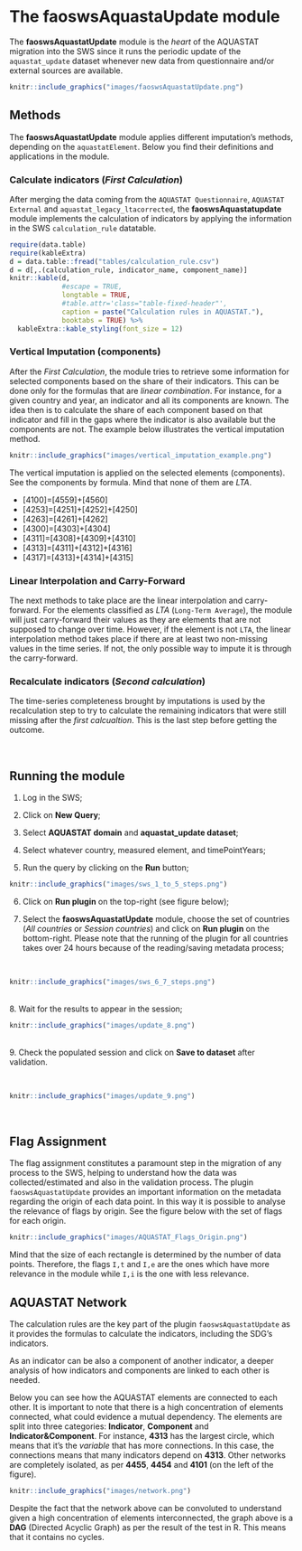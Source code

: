 # **The faoswsAquastaUpdate module** {#faoswsAquastatUpdate}

The **faoswsAquastatUpdate** module is the *heart* of the AQUASTAT migration into the SWS since it runs the periodic update of the `aquastat_update` dataset whenever new data from questionnaire and/or external sources are available.


```r
knitr::include_graphics("images/faoswsAquastatUpdate.png")

```

## **Methods**

The **faoswsAquastatUpdate** module applies different imputation's methods, depending on the `aquastatElement`. Below you find their definitions and applications in the module.  

### **Calculate indicators (*First Calculation*)**

After merging the data coming from the `AQUASTAT Questionnaire`, `AQUASTAT External` and `aquastat_legacy_ltacorrected`, the **faoswsAquastatupdate** module implements the calculation of indicators by applying the information in the SWS `calculation_rule` datatable.

<!--The **First Calculation** and **Second Calculations** are the key part of the module as they apply the available formulas in the datatable `calculation_rule`.
The calculations are restricted applied just to the `aquastatElement` classified as **indicator**.-->

```r
require(data.table)
require(kableExtra)
d = data.table::fread("tables/calculation_rule.csv")
d = d[,.(calculation_rule, indicator_name, component_name)]
knitr::kable(d,   
             #escape = TRUE,
             longtable = TRUE,
             #table.attr='class="table-fixed-header"',
             caption = paste("Calculation rules in AQUASTAT."),
             booktabs = TRUE) %>%
  kableExtra::kable_styling(font_size = 12)
```



### **Vertical Imputation (components)**

After the *First Calculation*, the module tries to retrieve some information for selected components based on the share of their indicators. This can be done only for the formulas that are *linear combination*. For instance, for a given country and year, an indicator and all its components are known. The idea then is to calculate the share of each component based on that indicator and fill in the gaps where the indicator is also available but the components are not. The example below illustrates the vertical imputation method.

```r
knitr::include_graphics("images/vertical_imputation_example.png")

```

The vertical imputation is applied on the selected elements (components). See the components by formula.
Mind that none of them are *LTA*.

    
- [4100]=[4559]+[4560] 
- [4253]=[4251]+[4252]+[4250]
- [4263]=[4261]+[4262]
- [4300]=[4303]+[4304]
- [4311]=[4308]+[4309]+[4310]
- [4313]=[4311]+[4312]+[4316]
- [4317]=[4313]+[4314]+[4315]

### **Linear Interpolation and Carry-Forward**

The next methods to take place are the linear interpolation and carry-forward. For the elements classified as *LTA* (`Long-Term Average`), the module will just carry-forward their values as they are elements that are not supposed to change over time.
However, if the element is not `LTA`, the linear interpolation method takes place if there are at least two non-missing values in the time series. If not, the only possible way to impute it is through the carry-forward.
<!--However, the variables that are neither indicator nor *LTA* are imputed through the linear interpolation method if there are at least two non-missing values in the time series. If not, the only possible way to impute it is through the carry-forward.-->

### **Recalculate indicators (*Second calculation*)**

The time-series completeness brought by imputations is used by the recalculation step to try to calculate the remaining indicators that were still missing after the *first calcualtion*. This is the last step before getting the outcome.

<br>


## **Running the module**

1. Log in the SWS;

2. Click on **New Query**;

3. Select **AQUASTAT domain** and **aquastat_update dataset**;

4. Select whatever country, measured element, and timePointYears;

5. Run the query by clicking on the **Run** button;

```r
knitr::include_graphics("images/sws_1_to_5_steps.png")

```

<!--The `aquastat_update` dataset stores the current AQUASTAT data coming from the previous system and the outcome of the **faoswsAquastatUpdate** module.-->


6. Click on **Run plugin** on the top-right (see figure below);

7. Select the **faoswsAquastatUpdate** module, choose the set of countries (*All countries* or *Session countries*) and click on **Run plugin** on the bottom-right. Please note that the running of the plugin for all countries takes over 24 hours because of the reading/saving metadata process;

<br>
```r
knitr::include_graphics("images/sws_6_7_steps.png")

```
<br>
8. Wait for the results to appear in the session;
<br>
```r
knitr::include_graphics("images/update_8.png")

```
<br>
9. Check the populated session and click on **Save to dataset** after validation.

<br>
```r
knitr::include_graphics("images/update_9.png")

```
<br>


## **Flag Assignment**

The flag assignment constitutes a paramount step in the migration of any process to the SWS, helping to understand how the data was collected/estimated and also in the validation process. The plugin `faoswsAquastatUpdate` provides an important information on the metadata regarding the origin of each data point. In this way it is possible to analyse the relevance of flags by origin. See the figure below with the set of flags for each origin. 

```r
knitr::include_graphics("images/AQUASTAT_Flags_Origin.png")

```
Mind that the size of each rectangle is determined by the number of data points. Therefore, the flags `I,t` and `I,e` are the ones which have more relevance in the module while `I,i` is the one with less relevance.

## **AQUASTAT Network**

The calculation rules are the key part of the plugin `faoswsAquastatUpdate` as it provides the formulas to calculate the indicators, including the SDG's indicators.

As an indicator can be also a component of another indicator, a deeper analysis of how indicators and components are linked to each other is needed.  

Below you can see how the AQUASTAT elements are connected to each other. It is important to note that there is a high concentration of elements connected, what could evidence a mutual dependency. The elements are split into three categories: **Indicator**, **Component** and **Indicator&Component**. For instance, **4313** has the largest circle, which means that it’s the *variable* that has more connections. In this case, the connections means that many indicators depend on **4313**. Other networks are completely isolated, as per **4455**, **4454** and **4101** (on the left of the figure).

```r
knitr::include_graphics("images/network.png")

```

Despite the fact that the network above can be convoluted to understand given a high concentration of elements interconnected, the graph above is a **DAG** (Directed Acyclic Graph) as per the result of the test in R. This means that it contains no cycles.
